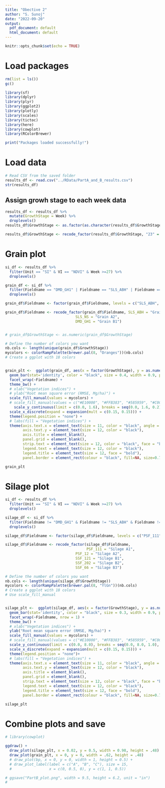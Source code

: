 ```yaml
---
title: "Obective 2"
author: "S. Sunoj"
date: "2022-09-20"
output:
  pdf_document: default
  html_document: default
---
```


```r
knitr::opts_chunk$set(echo = TRUE)
```

# Load packages
```r

rm(list = ls())
gc()

library(sf)
library(dplyr)
library(plyr)
library(ggplot2)
library(plotly)
library(scales)
library(tictoc)
library(here)
library(cowplot)
library(RColorBrewer)

print("Packages loaded successfully!")

```

# Load data
```r
# Read CSV from the saved folder
results_df <- read.csv("../RData/PartA_and_B_results.csv")
str(results_df)
```

## Assign growh stage to each week data
```r
results_df <- results_df %>% 
  mutate(GrowthStage = Week) %>% 
  droplevels()
results_df$GrowthStage <- as.factor(as.character(results_df$GrowthStage))

results_df$GrowthStage <- recode_factor(results_df$GrowthStage, "23" = "V1", "24" = "V2", "25" = "V3", "26" = "V4", "27" = "V6", "28" = "V8", "29" = "V9", "30" = "V10", "31" = "V12", "32" = "R1", "33" = "R2", "34" = "R3", "35" = "R4", "38" = "R6")

```


# Grain plot
```r

si_df <- results_df %>% 
  filter(Unit == "SI" & VI == "NDVI" & Week >=27) %>% 
  droplevels()

grain_df <- si_df %>% 
  filter(Fieldname == "DMD_GH1" | Fieldname == "SLS_ABH" | Fieldname == "SLS_NS") %>%
  droplevels()

grain_df$Fieldname <- factor(grain_df$Fieldname, levels = c("SLS_ABH", "SLS_NS", "DMD_GH1"))

grain_df$Fieldname <- recode_factor(grain_df$Fieldname, SLS_ABH = "Grain A1", 
                                SLS_NS = "Grain A2", 
                                DMD_GH1 = "Grain B1")


# grain_df$GrowthStage <- as.numeric(grain_df$GrowthStage)

# Define the number of colors you want
nb.cols <- length(unique(grain_df$GrowthStage))
mycolors <- colorRampPalette(brewer.pal(8, "Oranges"))(nb.cols)
# Create a ggplot with 18 colors 


grain_plt <-  ggplot(grain_df, aes(x = factor(GrowthStage), y = as.numeric(RMSE), fill = factor(GrowthStage))) + 
  geom_bar(stat='identity', color = "black", size = 0.4, width = 0.9, position = position_dodge(0.4)) + 
  facet_wrap(~Fieldname) +
  theme_bw() + 
  # xlab("Vegetation indices") + 
  # ylab("Root mean square error (RMSE, Mg/ha)") +
  scale_fill_manual(values = mycolors) +
  # scale_fill_manual(values = c("#E10000", "#FFB383", "#585959", "#C0C0C0", "#00A210", "#9BE186", "#8FAADC")) +
    scale_y_continuous(limit = c(0.0, 1.6), breaks = seq(0.0, 1.6, 0.2), expand = expansion(mult = c(0, 0.02))) +   
  scale_x_discrete(expand = expansion(mult = c(0.15, 0.15))) +
  theme(legend.position = "none") +
  # labs(fill = "Vegetation indices") + 
  theme(axis.text.x = element_text(size = 11, color = "black", angle = 90, vjust = 0.5, hjust = 1),
        axis.text.y = element_text(size = 12, color = "black"),
        axis.title = element_blank(),
        panel.grid = element_blank(),
        strip.text = element_text(size = 12, color = "black", face = "bold"),
        legend.text = element_text(size = 12, color = "black"),
        legend.title = element_text(size = 12, face = "bold"),
        panel.border = element_rect(colour = "black", fill=NA, size=0.75))

grain_plt

```

# Silage plot
```r
si_df <- results_df %>% 
  filter(Unit == "SI" & VI == "NDVI" & Week >=27) %>% 
  droplevels()

silage_df <- si_df %>% 
  filter(Fieldname != "DMD_GH1" & Fieldname != "SLS_ABH" & Fieldname != "SLS_NS") %>%
  droplevels()

silage_df$Fieldname <- factor(silage_df$Fieldname, levels = c("PSF_111", "PSF_12", "SSF_121", "SSF_202", "SSF_66"))

silage_df$Fieldname <- recode_factor(silage_df$Fieldname, 
                                     PSF_111 = "Silage A1", 
                                PSF_12 = "Silage A2", 
                                SSF_121 = "Silage B1",
                                SSF_202 = "Silage B2",
                                SSF_66 = "Silage B3")

# Define the number of colors you want
nb.cols <- length(unique(silage_df$GrowthStage))
mycolors <- colorRampPalette(brewer.pal(8, "YlGn"))(nb.cols)
# Create a ggplot with 18 colors 
# Use scale_fill_manual


silage_plt <-  ggplot(silage_df, aes(x = factor(GrowthStage), y = as.numeric(RMSE), fill = factor(GrowthStage))) + 
  geom_bar(stat='identity', color = "black", size = 0.3, width = 0.9, position = position_dodge(0.4)) + 
  facet_wrap(~Fieldname, nrow = 1) +
  theme_bw() + 
  # xlab("Vegetation indices") + 
  ylab("Root mean square error (RMSE, Mg/ha)") +
  scale_fill_manual(values = mycolors) +
  # scale_fill_manual(values = c("#E10000", "#FFB383", "#585959", "#C0C0C0", "#00A210", "#9BE186", "#8FAADC")) +
  scale_y_continuous(limit = c(0.0, 8.0), breaks = seq(0.0, 8.0, 1.0), expand = expansion(mult = c(0, 0.02))) + 
  scale_x_discrete(expand = expansion(mult = c(0.15, 0.15))) + 
  theme(legend.position = "none")+
  # labs(fill = "Vegetation indices") + 
  theme(axis.text.x = element_text(size = 11, color = "black", angle = 90, vjust = 0.5, hjust = 1),
        axis.text.y = element_text(size = 12, color = "black"),
        axis.title = element_blank(),
        panel.grid = element_blank(),
        strip.text = element_text(size = 12, color = "black", face = "bold"), 
        legend.text = element_text(size = 12, color = "black"), 
        legend.title = element_text(size = 12, face = "bold"), 
        panel.border = element_rect(colour = "black", fill=NA, size=0.75))

silage_plt

```


# Combine plots and save
```r
# library(cowplot)

ggdraw() +
  draw_plot(silage_plt, x = 0.02, y = 0.5, width = 0.98, height = .48) +
  draw_plot(grain_plt, x = 0, y = 0, width = .62, height = .48)
  # draw_plot(bp, x = 0, y = 0, width = 1, height = 0.5) +
  # draw_plot_label(label = c("A", "B", "C"), size = 15,
  #                 x = c(0, 0.5, 0), y = c(1, 1, 0.5))

# ggsave("PartB_plot.png", width = 9.5, height = 6.2, unit = "in")
# 
```




